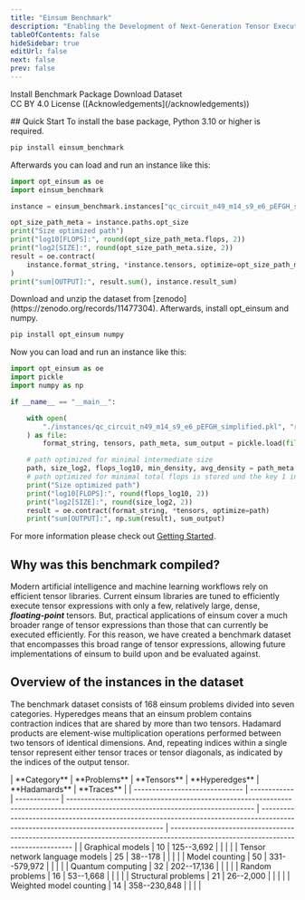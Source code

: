 ---
title: "Einsum Benchmark"
description: "Enabling the Development of Next-Generation Tensor Execution Engines"
tableOfContents: false
hideSidebar: true
editUrl: false
next: false
prev: false
---


<div class="text-center">
<div class="mt-0">
<LinkButton href="/documentation/guides/gettingstarted">Install Benchmark Package</LinkButton>
<LinkButton icon="external" href="https://zenodo.org/record/11477304" variant='secondary'>Download Dataset</LinkButton>
</div>
<p style="margin-top:0;">CC BY 4.0 License ([Acknowledgements](/acknowledgements))</p>
</div>
<div class="md:text-center">
<div class="mt-2"></div>
## Quick Start

<Tabs>
<TabItem label="Python Package" >
To install the base package, Python 3.10 or higher is required.

```bash
pip install einsum_benchmark
```

Afterwards you can load and run an instance like this:

```python
import opt_einsum as oe
import einsum_benchmark

instance = einsum_benchmark.instances["qc_circuit_n49_m14_s9_e6_pEFGH_simplified"]

opt_size_path_meta = instance.paths.opt_size
print("Size optimized path")
print("log10[FLOPS]:", round(opt_size_path_meta.flops, 2))
print("log2[SIZE]:", round(opt_size_path_meta.size, 2))
result = oe.contract(
    instance.format_string, *instance.tensors, optimize=opt_size_path_meta.path
)
print("sum[OUTPUT]:", result.sum(), instance.result_sum)
```
</TabItem>
<TabItem label="Raw Dataset" >
Download and unzip the dataset from [zenodo](https://zenodo.org/records/11477304). Afterwards, install opt_einsum and numpy.

```bash
pip install opt_einsum numpy
```

Now you can load and run an instance like this:

```python
import opt_einsum as oe
import pickle
import numpy as np

if __name__ == "__main__":

    with open(
        "./instances/qc_circuit_n49_m14_s9_e6_pEFGH_simplified.pkl", "rb"
    ) as file:
        format_string, tensors, path_meta, sum_output = pickle.load(file)

    # path optimized for minimal intermediate size
    path, size_log2, flops_log10, min_density, avg_density = path_meta[0]
    # path optimized for minimal total flops is stored und the key 1 in path_meta
    print("Size optimized path")
    print("log10[FLOPS]:", round(flops_log10, 2))
    print("log2[SIZE]:", round(size_log2, 2))
    result = oe.contract(format_string, *tensors, optimize=path)
    print("sum[OUTPUT]:", np.sum(result), sum_output)
```
</TabItem>
</Tabs>

For more information please check out [Getting Started](/documentation/guides/gettingstarted).

## Why was this benchmark compiled?

Modern artificial intelligence and machine learning workflows rely on efficient tensor libraries.
Current einsum libraries are tuned to efficiently execute tensor expressions with only a few, relatively large, dense, **_floating-point_** tensors.
But, practical applications of einsum cover a much broader range of tensor expressions than those that can currently be executed efficiently.
For this reason, we have created a benchmark dataset that encompasses this broad range of
tensor expressions, allowing future implementations of einsum to build upon and
be evaluated against.

## Overview of the instances in the dataset

The benchmark dataset consists of 168 einsum problems divided into seven categories.
Hyperedges means that an einsum problem contains contraction indices that are shared by more than two tensors.
Hadamard products are element-wise multiplication operations performed between two tensors of identical dimensions.
And, repeating indices within a single tensor represent either tensor traces or tensor diagonals, as indicated by the indices of the output tensor.

<div class="mx-auto min-w-96 md:w-10/12 lg:w-3/4 ">
| **Category**                   | **Problems** | **Tensors**  | **Hyperedges**                                                                                                                    | **Hadamards**                                                                                                                     | **Traces**                                                                                                                        |
| ------------------------------ | ------------ | ------------ | --------------------------------------------------------------------------------------------------------------------------------- | --------------------------------------------------------------------------------------------------------------------------------- | --------------------------------------------------------------------------------------------------------------------------------- |
| Graphical models               | 10           | 125--3,692   | <Icon name="approve-check" color="green" class="mx-auto" /> | <Icon name="close" color="red" class="mx-auto" />    | <Icon name="close" color="red" class="mx-auto" />    |
| Tensor network language models | 25           | 38--178      | <Icon name="close" color="red" class="mx-auto" />    | <Icon name="close" color="red" class="mx-auto" />    | <Icon name="close" color="red" class="mx-auto" />    |
| Model counting                 | 50           | 331--579,972 | <Icon name="approve-check" color="green" class="mx-auto" />| <Icon name="approve-check" color="green" class="mx-auto" />| <Icon name="approve-check" color="green" class="mx-auto" />|
| Quantum computing              | 32           | 202--17,136  | <Icon name="approve-check" color="green" class="mx-auto" />| <Icon name="approve-check" color="green" class="mx-auto" />| <Icon name="close" color="red" class="mx-auto" />    |
| Random problems                | 16           | 53--1,668    | <Icon name="approve-check" color="green" class="mx-auto" />| <Icon name="approve-check" color="green" class="mx-auto" />| <Icon name="approve-check" color="green" class="mx-auto" />|
| Structural problems            | 21           | 26--2,000    | <Icon name="close" color="red" class="mx-auto" />    | <Icon name="close" color="red" class="mx-auto" />    | <Icon name="close" color="red" class="mx-auto" />    |
| Weighted model counting        | 14           | 358--230,848 | <Icon name="approve-check" color="green" class="mx-auto" />| <Icon name="approve-check" color="green" class="mx-auto" />| <Icon name="approve-check" color="green" class="mx-auto" />|
</div>
</div>